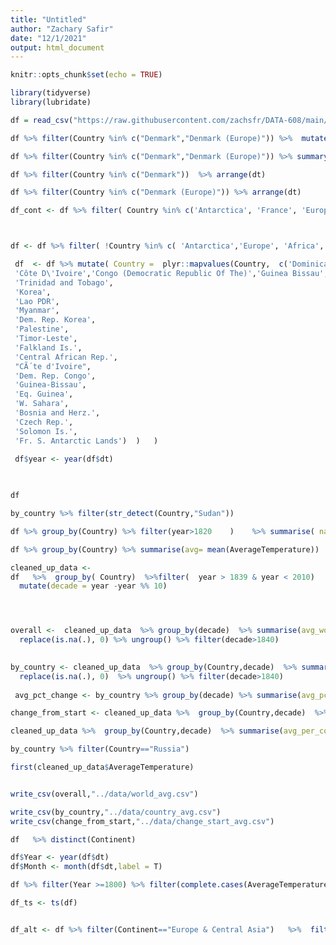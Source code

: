 ```yaml
---
title: "Untitled"
author: "Zachary Safir"
date: "12/1/2021"
output: html_document
---
```


```r
knitr::opts_chunk$set(echo = TRUE)
```


```r
library(tidyverse)
library(lubridate)
```

```r
df = read_csv("https://raw.githubusercontent.com/zachsfr/DATA-608/main/data/GlobalLandTemperaturesByCountry.csv")
```

```r
df %>% filter(Country %in% c("Denmark","Denmark (Europe)")) %>%  mutate(Country ="Denmark"  ) %>% group_by(dt)  %>% summarise(mean=mean(AverageTemperature) )

```


```r
df %>% filter(Country %in% c("Denmark","Denmark (Europe)")) %>% summary()
```

```r
df %>% filter(Country %in% c("Denmark"))  %>% arrange(dt)
```



```r
df %>% filter(Country %in% c("Denmark (Europe)")) %>% arrange(dt)
```


```r
df_cont <- df %>% filter( Country %in% c('Antarctica', 'France', 'Europe', 'Netherlands','United Kingdom', 'Africa', 'South America',"North America",'Asia',"Oceania"))



df <- df %>% filter( !Country %in% c( 'Antarctica','Europe', 'Africa', 'South America',"North America",'Asia',"Oceania",'Denmark (Europe)', 'France (Europe)', 'Netherlands (Europe)', 'United Kingdom (Europe)'))

 df  <- df %>% mutate( Country =  plyr::mapvalues(Country,  c('Dominican Republic','Trinidad And Tobago','South Korea' ,'Laos', 'Burma', 'North Korea','Palestina','Timor Leste','Falkland Islands (Islas Malvinas)','Central African Republic',
 'Côte D\'Ivoire','Congo (Democratic Republic Of The)','Guinea Bissau','Equatorial Guinea','Western Sahara','Bosnia And Herzegovina','Czech Republic','Solomon Islands', 'French Southern And Antarctic Lands') , c('Dominican Rep.',
 'Trinidad and Tobago',
 'Korea',
 'Lao PDR',
 'Myanmar',
 'Dem. Rep. Korea',
 'Palestine',
 'Timor-Leste',
 'Falkland Is.',
 'Central African Rep.',
 "CÃ´te d'Ivoire",
 'Dem. Rep. Congo',
 'Guinea-Bissau',
 'Eq. Guinea',
 'W. Sahara',
 'Bosnia and Herz.',
 'Czech Rep.',
 'Solomon Is.',
 'Fr. S. Antarctic Lands')  )   )  
 
 df$year <- year(df$dt)

 

```

 

```r
df
```


```r
by_country %>% filter(str_detect(Country,"Sudan"))  
```


```r
df %>% group_by(Country) %>% filter(year>1820    )    %>% summarise( na_count = sum(is.na(AverageTemperature)))
```


```r
df %>% group_by(Country) %>% summarise(avg= mean(AverageTemperature))
```





```r


cleaned_up_data <- 
df   %>%  group_by( Country)  %>%filter(  year > 1839 & year < 2010)   %>%  filter(complete.cases(AverageTemperature))  %>% 
  mutate(decade = year -year %% 10)




overall <-  cleaned_up_data  %>% group_by(decade)  %>% summarise(avg_wordwide = round(mean(AverageTemperature),2))  %>% mutate( pct_change =round( (avg_wordwide- lag(avg_wordwide))/ lag(avg_wordwide)  * 100,2 ), previous_decade = lag(avg_wordwide)    ) %>%
  replace(is.na(.), 0) %>% ungroup() %>% filter(decade>1840)
 

by_country <- cleaned_up_data  %>% group_by(Country,decade)  %>% summarise(avg_per_country= round(  mean(AverageTemperature),2 ))   %>% mutate( pct_change =  if_else( (avg_per_country)>=0,round((avg_per_country- lag(avg_per_country))/ lag(avg_per_country)  * 100  ,2) , round(( lag(avg_per_country) -avg_per_country)/ lag(avg_per_country)  * 100  ,2) ),previous_decade = lag(avg_per_country), change_start = if_else( (avg_per_country)>=0, round((avg_per_country- first(avg_per_country))/ first(avg_per_country)  * 100   , 2), round((first(avg_per_country)-avg_per_country )/ first(avg_per_country)  * 100   , 2) ) , start = first(avg_per_country)   )  %>%
  replace(is.na(.), 0)  %>% ungroup() %>% filter(decade>1840)
 
 avg_pct_change <- by_country %>% group_by(decade) %>% summarise(avg_pct_change= mean(pct_change))

change_from_start <- cleaned_up_data %>%  group_by(Country,decade)  %>% summarise(avg_per_country= round(  mean(AverageTemperature),2 ))    %>% mutate( pct_change = if_else( (avg_per_country)>=0, round((avg_per_country- first(avg_per_country))/ first(avg_per_country)  * 100   , 2), round((first(avg_per_country)-avg_per_country )/ first(avg_per_country)  * 100   , 2) )  )%>% filter(Country == "Canada")

```


```r
cleaned_up_data %>%  group_by(Country,decade)  %>% summarise(avg_per_country= round(  mean(AverageTemperature),2 ))    %>% mutate( pct_change = if_else( (avg_per_country)>=0, round((avg_per_country- first(avg_per_country))/ first(avg_per_country)  * 100   , 2), round((first(avg_per_country)-avg_per_country )/ first(avg_per_country)  * 100   , 2) )  )
```

 
```r
by_country %>% filter(Country=="Russia")

```
 
 
 
 
```r
first(cleaned_up_data$AverageTemperature)



```


```r
write_csv(overall,"../data/world_avg.csv")

write_csv(by_country,"../data/country_avg.csv")
write_csv(change_from_start,"../data/change_start_avg.csv")
```

```r
df   %>% distinct(Continent)
```



```r
df$Year <- year(df$dt)
df$Month <- month(df$dt,label = T)

```



```r
df %>% filter(Year >=1800) %>% filter(complete.cases(AverageTemperature)) %>% group_by(Continent,Year) %>% summarise(avg= mean(AverageTemperature))  %>% ggplot(aes(x=Year,y=avg,color =Continent)) + geom_line()
```



```r
df_ts <- ts(df)



```


```r

df_alt <- df %>% filter(Continent=="Europe & Central Asia")   %>%  filter(Year >=1800) %>% filter(complete.cases(AverageTemperature)) %>% group_by(Year) %>% summarise(avg= mean(AverageTemperature)) 
 
```

 

